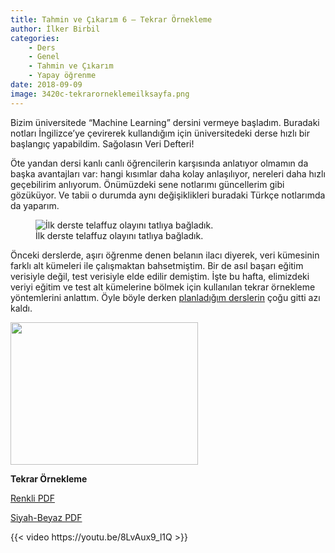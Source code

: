 ```yaml
---
title: Tahmin ve Çıkarım 6 – Tekrar Örnekleme
author: İlker Birbil
categories:
    - Ders
    - Genel
    - Tahmin ve Çıkarım
    - Yapay öğrenme
date: 2018-09-09
image: 3420c-tekrarorneklemeilksayfa.png
---
```


Bizim üniversitede "Machine Learning" dersini vermeye başladım. Buradaki notları İngilizce'ye çevirerek kullandığım için üniversitedeki derse hızlı bir başlangıç yapabildim. Sağolasın Veri Defteri!

Öte yandan dersi kanlı canlı öğrencilerin karşısında anlatıyor olmamın da başka avantajları var: hangi kısımlar daha kolay anlaşılıyor, nereleri daha hızlı geçebilirim anlıyorum. Önümüzdeki sene notlarımı güncellerim gibi gözüküyor. Ve tabii o durumda aynı değişiklikleri buradaki Türkçe notlarımda da yaparım.

![İlk derste telaffuz olayını tatlıya bağladık.](34788-dmt5ebrxcaaxpmj.jpg){width=300,height=120,fig-align="left"}

Önceki derslerde, aşırı öğrenme denen belanın ilacı diyerek, veri kümesinin farklı alt kümeleri ile çalışmaktan bahsetmiştim. Bir de asıl başarı eğitim verisiyle değil, test verisiyle elde edilir demiştim. İşte bu hafta, elimizdeki veriyi eğitim ve test alt kümelerine bölmek için kullanılan tekrar örnekleme yöntemlerini anlattım. Öyle böyle derken <a href="http://www.veridefteri.com/2018/04/04/tahmin-ve-cikarim-makine-ogrenmesi-yapay-ogrenme/" target="_blank" rel="noopener">planladığım derslerin</a> çoğu gitti azı kaldı.

<img src="3420c-tekrarorneklemeilksayfa.png" alt="" width="300" height="228" />


<strong>Tekrar Örnekleme</strong>

<a href="https://www.dropbox.com/s/m1ab1jexfpzn1qw/Tahmin_Cikarim_06_Tekrar_Ornekleme.pdf?dl=0" target="_blank" rel="noopener">Renkli PDF</a>

<a href="https://www.dropbox.com/s/dqltw472emg61y7/Tahmin_Cikarim_06_Tekrar_Ornekleme_sb.pdf?dl=0" target="_blank" rel="noopener">Siyah-Beyaz PDF</a>

{{< video https://youtu.be/8LvAux9_l1Q >}}